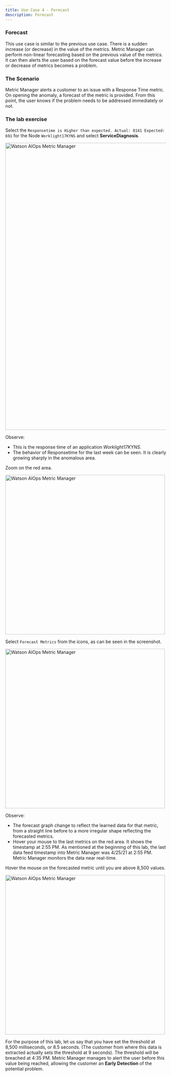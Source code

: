 ```yaml
---
title: Use Case 4 - Forecast
description: Forecast
---
```


### Forecast

  This use case is similar to the previous use case. There is a sudden increase (or decrease) in the value of the metrics. Metric Manager can perform non-linear forecasting based on the previous value of the metrics. It can then alerts the user based on the forecast value before the increase or decrease of metrics becomes a problem.

### The Scenario

  Metric Manager alerts a customer to an issue with a Response Time metric. On opening the anomaly, a forecast of the metric is provided. From this point, the user knows if the problem needs to be addressed immediately or not.

### The lab exercise

  Select the `Responsetime is Higher than expected. Actual: 8141 Expected: 691` for the Node `Worklight17KYNS` and select __ServiceDiagnosis__.

  <img src="./images/UC41.png" alt="Watson AIOps Metric Manager" width="900" align="center"/>

  Observe:
  - This is the response time of an application _Worklight17KYNS_.
  - The behavior of Responsetime for the last week can be seen. It is clearly growing sharply in the anomalous area.

  Zoom on the red area.

  <img src="./images/UC42.png" alt="Watson AIOps Metric Manager" width="500" align="center"/>

  Select `Forecast Metrics` from the icons, as can be seen in the screenshot.

  <img src="./images/UC43.png" alt="Watson AIOps Metric Manager" width="500" align="center"/>

  Observe:

  - The forecast graph change to reflect the learned data for that metric, from a straight line before to a more irregular shape reflecting the forecasted metrics.
  - Hover your mouse to the last metrics on the red area. It shows the timestamp at 2:55 PM. As mentioned at the beginning of this lab, the last data feed timestamp into Metric Manager was 4/25/21 at 2:55 PM.  Metric Manager monitors the data near real-time.
  
  Hover the mouse on the forecasted metric until you are above 8,500 values.

  <img src="./images/UC44.png" alt="Watson AIOps Metric Manager" width="500" align="center"/>

  For the purpose of this lab, let us say that you have set the threshold at 8,500 milliseconds, or 8.5 seconds. (The customer from where this data is extracted actually sets the threshold at 9 seconds).  The threshold will be breached at 4:35 PM.  Metric Manager manages to alert the user before this value being reached, allowing the customer an __Early Detection__ of the potential problem.
